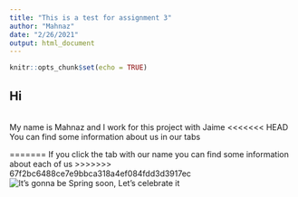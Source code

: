 ```yaml
---
title: "This is a test for assignment 3"
author: "Mahnaz"
date: "2/26/2021"
output: html_document
---
```


```r
knitr::opts_chunk$set(echo = TRUE)
```

## Hi
<br>
My name is Mahnaz and I work for this project with Jaime
<<<<<<< HEAD
<br>
You can find some information about us in our tabs
<br>

=======
If you click the tab with our name you can find some information about each of us
>>>>>>> 67f2bc6488ce7e9bbca318a4ef084fdd3d3917ec
![It's gonna be Spring soon, Let's celebrate it](C:/Users/Andover/Downloads/10756422096_IMG_5101.JPG)

